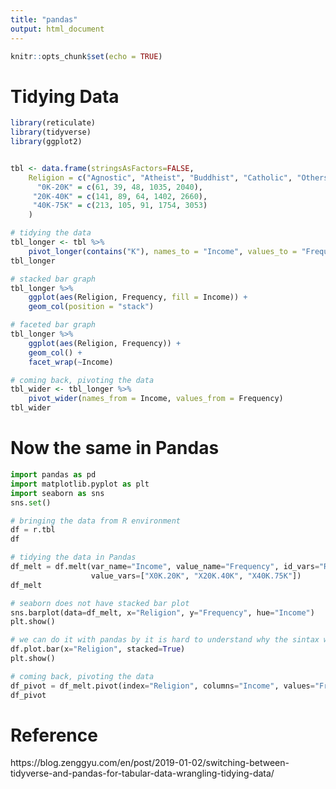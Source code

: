 ```yaml
---
title: "pandas"
output: html_document
---
```


```r
knitr::opts_chunk$set(echo = TRUE)
```


# Tidying Data

```r
library(reticulate)
library(tidyverse)
library(ggplot2)


tbl <- data.frame(stringsAsFactors=FALSE,
    Religion = c("Agnostic", "Atheist", "Buddhist", "Catholic", "Others"),
      "0K-20K" = c(61, 39, 48, 1035, 2040),
     "20K-40K" = c(141, 89, 64, 1402, 2660),
     "40K-75K" = c(213, 105, 91, 1754, 3053)
    )

# tidying the data
tbl_longer <- tbl %>% 
    pivot_longer(contains("K"), names_to = "Income", values_to = "Frequency")
tbl_longer

# stacked bar graph
tbl_longer %>% 
    ggplot(aes(Religion, Frequency, fill = Income)) +
    geom_col(position = "stack")

# faceted bar graph
tbl_longer %>% 
    ggplot(aes(Religion, Frequency)) +
    geom_col() +
    facet_wrap(~Income)

# coming back, pivoting the data
tbl_wider <- tbl_longer %>% 
    pivot_wider(names_from = Income, values_from = Frequency)
tbl_wider
```


# Now the same in Pandas

```python
import pandas as pd
import matplotlib.pyplot as plt
import seaborn as sns
sns.set()

# bringing the data from R environment
df = r.tbl
df

# tidying the data in Pandas
df_melt = df.melt(var_name="Income", value_name="Frequency", id_vars="Religion", 
                  value_vars=["X0K.20K", "X20K.40K", "X40K.75K"])
df_melt

# seaborn does not have stacked bar plot
sns.barplot(data=df_melt, x="Religion", y="Frequency", hue="Income")
plt.show()

# we can do it with pandas by it is hard to understand why the sintax work
df.plot.bar(x="Religion", stacked=True)
plt.show()

# coming back, pivoting the data
df_pivot = df_melt.pivot(index="Religion", columns="Income", values="Frequency")
df_pivot
```


# Reference
https://blog.zenggyu.com/en/post/2019-01-02/switching-between-tidyverse-and-pandas-for-tabular-data-wrangling-tidying-data/
